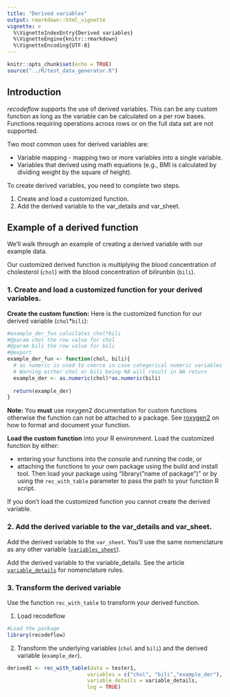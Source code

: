 ```yaml
---
title: "Derived variables"
output: rmarkdown::html_vignette
vignette: >
  %\VignetteIndexEntry{Derived variables}     
  %\VignetteEngine{knitr::rmarkdown} 
  %\VignetteEncoding{UTF-8}
---
```


```r
knitr::opts_chunk$set(echo = TRUE)
source("../R/test_data_generator.R")
```

## Introduction

_recodeflow_ supports the use of derived variables. This can be any custom function as long as the variable can be calculated on a per row bases. Functions requiring operations across rows or on the full data set are not supported. 

Two most common uses for derived variables are: 

- Variable mapping - mapping two or more variables into a single variable.
- Variables that derived using math equations (e.g., BMI is calculated by dividing weight by the square of height). 

To create derived variables, you need to complete two steps.

1. Create and load a customized function.
2. Add the derived variable to the var_details and var_sheet.

## Example of a derived function

We'll walk through an example of creating a derived variable with our example data.

Our customized derived function is multiplying the blood concentration of cholesterol (`chol`) with the blood concentration of bilirunbin (`bili`).

### 1. Create and load a customized function for your derived variables.

**Create the custom function:** Here is the customized function for our derived variable (`chol`*`bili`):
```r
#example_der_fun caluclates chol*bili
#@param chol the row value for chol
#@param bili the row value for bili
#@export 
example_der_fun <- function(chol, bili){
  # as numeric is used to coerce in case categorical numeric variables are used.
  # Warning either chol or bili being NA will result in NA return
  example_der <- as.numeric(chol)*as.numeric(bili)
  
  return(example_der)
}
```

**Note:** You **must** use roxygen2 documentation for custom functions otherwise the function can not be attached to a package. See [roxygen2](https://cran.r-project.org/web/packages/roxygen2/vignettes/roxygen2.html) on how to format and document your function.

**Load the custom function** into your R environment. Load the customized function by either:

- entering your functions into the console and running the code, or 
- attaching the functions to your own package using the build and install tool. Then load your package using "library("name of package")" or by using the `rec_with_table` parameter to pass the path to your function R script.

If you don't load the customized function you cannot create the derived variable. 


### 2. Add the derived variable to the var_details and var_sheet.

Add the derived variable to the `var_sheet`. You'll use the same nomenclature as any other variable ([`variables_sheet`](../reference/variables.html)).

Add the derived variable to the variable_details. See the article [`variable_details`](../reference/variables.html) for nomenclature rules. 


### 3. Transform the derived variable

Use the function `rec_with_table` to transform your derived function. 

1) Load recodeflow
```r
#Load the package
library(recodeflow)
```

2) Transform the underlying variables (`chol` and `bili`) and the derived variable (`example_der`).
```r
derived1 <- rec_with_table(data = tester1,
                          variables = c("chol", "bili","example_der"),
                          variable_details = variable_details,
                          log = TRUE)
```

